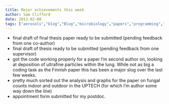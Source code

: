```yaml
---
title: Major achievements this week
author: Sam Clifford
date: 2013-02-08
tags: ["aerosols","blog","Blog","microbiology","papers","programming","qut"]
---
```


*   <span style="line-height:12px;">final draft of final thesis paper ready to be submitted (pending feedback from one co-author)</span>
*   final draft of thesis ready to be submitted (pending feedback from one supervisor)
*   got the code working properly for a paper I'm second author on, looking at deposition of ultrafine particles within the lung. While not as big a coding task as the Finnish paper this has been a major slog over the last few weeks.
*   pretty much sorted out the analysis and graphs for the paper on fungal counts indoor and outdoor in the UPTECH (for which I'm author some way down the line)
*   appointment form submitted for my postdoc.